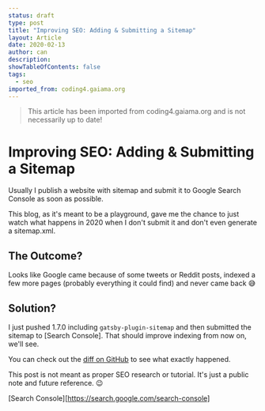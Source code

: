 ```yaml
---
status: draft
type: post
title: "Improving SEO: Adding & Submitting a Sitemap"
layout: Article
date: 2020-02-13
author: can
description:
showTableOfContents: false
tags:
  - seo
imported_from: coding4.gaiama.org
---
```


> This article has been imported from coding4.gaiama.org and is not necessarily up to date!

# Improving SEO: Adding & Submitting a Sitemap

Usually I publish a website with sitemap and submit it to Google Search Console as soon as possible.

This blog, as it's meant to be a playground, gave me the chance to just watch what happens in 2020 when I don't submit it and don't even generate a sitemap.xml.

## The Outcome?

Looks like Google came because of some tweets or Reddit posts, indexed a few more pages (probably everything it could find) and never came back 😅

## Solution?

I just pushed 1.7.0 including `gatsby-plugin-sitemap` and then submitted the sitemap to [Search Console].
That should improve indexing from now on, we'll see.

You can check out the [diff on GitHub](https://github.com/GaiAma/Coding4GaiAma/commit/b8061620dd14aaee372818882573edd48d5d40da#diff-9063b1f2faa2c7c6bdd6261b25876358) to see what exactly happened.

This post is not meant as proper SEO research or tutorial. It's just a public note and future reference. 😉

[Search Console][https://search.google.com/search-console]
